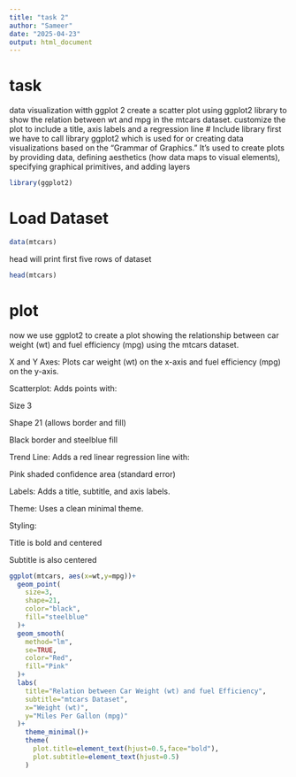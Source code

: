 ---
title: "task 2"
author: "Sameer"
date: "2025-04-23"
output: html_document
---

# task
data visualization witth ggplot 2 create a scatter plot using ggplot2 library to show the relation between wt and mpg in the mtcars dataset. customize the plot to include a title, axis labels and a regression line
# Include library
first we have to call library ggplot2 which is used for or creating data visualizations based on the "Grammar of Graphics." It's used to create plots by providing data, defining aesthetics (how data maps to visual elements), specifying graphical primitives, and adding layers
```{r}
library(ggplot2)
```

# Load Dataset
```{r}
data(mtcars)
```

head will print first five rows of dataset
```{r}
head(mtcars)
```
# plot
now we use ggplot2 to create a plot showing the relationship between car weight (wt) and fuel efficiency (mpg) using the mtcars dataset. 


X and Y Axes: Plots car weight (wt) on the x-axis and fuel efficiency (mpg) on the y-axis.

Scatterplot: Adds points with:

Size 3

Shape 21 (allows border and fill)

Black border and steelblue fill

Trend Line: Adds a red linear regression line with:

Pink shaded confidence area (standard error)

Labels: Adds a title, subtitle, and axis labels.

Theme: Uses a clean minimal theme.

Styling:

Title is bold and centered

Subtitle is also centered
```{r}
ggplot(mtcars, aes(x=wt,y=mpg))+
  geom_point(
    size=3,
    shape=21,
    color="black",
    fill="steelblue"
  )+
  geom_smooth(
    method="lm",
    se=TRUE,
    color="Red",
    fill="Pink"
  )+
  labs(
    title="Relation between Car Weight (wt) and fuel Efficiency",
    subtitle="mtcars Dataset",
    x="Weight (wt)",
    y="Miles Per Gallon (mpg)"
  )+
    theme_minimal()+
    theme(
      plot.title=element_text(hjust=0.5,face="bold"),
      plot.subtitle=element_text(hjust=0.5)
    )
```

